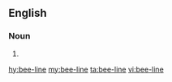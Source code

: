 ==English==

===Noun===
{{en-noun}}

# {{alternative spelling of|beeline|lang=en}}

[[hy:bee-line]]
[[my:bee-line]]
[[ta:bee-line]]
[[vi:bee-line]]